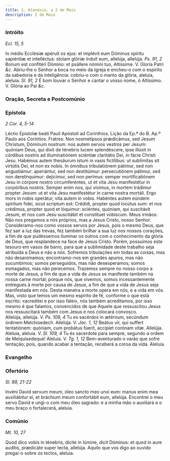```yaml
---
title: S. Atanásio, a 2 de Maio
description: 2 de Maio
---
```


### Intróito

_Ecl. 15, 5_

<div class="grid grid-cols-2 gap-5">
  <span class="text-justify">
    In médio Ecclésiæ apéruit os ejus: et implévit eum Dóminus spíritu sapiéntiæ
    et intelléctus: stolam glóriæ índuit eum, allelúja, allelúja.
    <em>Ps. 91, 2</em> Bonum est confitéri Dómino: et psállere nómini tuo, Altíssime.
    V. Gloria Patri <em>&c.</em>
  </span>
  <span class="text-justify">
    Abriu-lhe o Senhor a boca no meio da Igreja e encheu-o com o espírito da
    sabedoria e da inteligência: cobriu-o com o manto da glória, aleluia,
    aleluia. <em>Sl. 91, 2</em> É bom louvar o Senhor e cantar o vosso nome, ó
    Altíssimo. V. Glória ao Pai <em>&c.</em>
  </span>
</div>

### Oração, Secreta e Postcomúnio


<LinkCard
  href="/missal/comum/12confessorespontifices2"
  title="Confessores Pontífices - Missa Sacerdótes tui"
/>

### Epístola

_2 Cor. 4, 5-14_

<div class="grid grid-cols-2 gap-5">
  <span class="text-justify">
    Léctio Epístolæ beáti Pauli Apóstoli ad Corínthios.
  </span>
  <span class="text-justify">
    Lição da Ep.ª do B. Ap.º Paulo aos Coríntios.
  </span>
  <span class="text-justify">
    Fratres: Non nosmetípsos prædicámus, sed Jesum Christum, Dóminum nostrum:
    nos autem servos vestros per Jesum: quóniam Deus, qui dixit de ténebris
    lucem splendéscere, ipse illúxit in córdibus nostris ad illuminatiónem
    sciéntiæ claritátis Dei, in fácie Christi Jesu. Habémus autem thesáurum
    istum in vasis fictílibus: ut sublímitas sit virtútis Dei, et non ex nobis.
    In ómnibus tribulatiónem pátimur, sed non angustiámur: aperiántur, sed non
    destitúimur: persecutiónem pátimur, sed non derelínquimur: dejícimur, sed
    non perímus: semper mortificatiónem Jesu in córpore nostro circumferéntes,
    ut et vita Jesu manifestétur in corpóribus nostris. Semper enim nos, qui
    vívimus, in mortem trádimur propter Jesum: ut et vita Jesu manifestétur in
    carne nostra mortáli. Ergo mors in nobis operátur, vita autem in vobis.
    Habéntes autem eúndem spíritum fidei, sicut scriptum est: Crédidi, propter
    quod locútus sum: et nos crédimus, propter quod et lóquimur: sciéntes,
    quóniam, qui suscitávit Jesum, et nos cum Jesu suscitábit et constítuet
    vobíscum.
  </span>
  <span class="text-justify">
    Meus irmãos: Não nos pregamos a nós próprios, mas a Jesus Cristo, nosso
    Senhor. Consideramo-nos como vossos servos por Jesus, pois o mesmo Deus, que
    fez sair a luz das trevas, fez também brilhar a sua luz nos nossos corações,
    a fim de que pudéssemos iluminar os outros com o conhecimento da glória de
    Deus, que resplandece na face de Jesus Cristo. Porém, possuímos este tesouro
    em vasos de barro, para que a sublimidade deste trabalho seja atribuída a
    Deus e não a nós. Sofremos tribulações em todas as coisas, mas não
    desanimamos; encontramo-nos em grandes apuros, mas não sucumbimos; somos
    perseguidos, mas não desesperamos; somos esmagados, mas não perecemos.
    Trazemos sempre no nosso corpo a morte de Jesus, a fim de que a vida de
    Jesus se manifeste também na nossa carne mortal; porque nós, que vivemos,
    somos incessantemente entregues à morte por causa de Jesus, a fim de que a
    vida de Jesus seja manifestada em nós. Desta maneira a morte opera em nós, e
    a vida em vós. Mas, visto que temos um mesmo espírito de fé, conforme o que
    está escrito: «acreditei e por isso falei», nós também acreditamos, por isso
    mesmo é que falamos, convencidos de que Aquele que ressuscitou Jesus nos
    ressuscitará também com Jesus e nos colocará convosco.
  </span>
</div>

<div class="grid grid-cols-2 gap-5">
  <span class="text-justify">
    Allelúja, allelúja. V. <em>Ps. 109, 4</em> Tu es sacérdos in ætérnum,
    secúndum órdinem Melchísedech. Allelúja. V. <em>Jac. 1, 12</em> Beátus vir,
    qui suffert tentatiónem: quóniam, cum probátus fúerit, accípiet corónam
    vitæ. Allelúja.
  </span>
  <span class="text-justify">
    Aleluia, aleluia. V. <em>Sl. 109, 4</em> Tu és sacerdote para sempre,
    segundo a ordem de Melquisedeque! Aleluia. V. <em>Tg. 1, 12</em>
    Bem-aventurado o varão que sofre tentação; pois, quando acabar a tentação, receberá
    a coroa da vida. Aleluia.
  </span>
</div>

### Evangelho

<LinkCard
  href="/missal/santos/03-18#evangelho"
  title="S. Cirilo de Jerusalém, B. Conf. e Doutor"
/>

### Ofertório

_Sl. 88, 21-22_

<div class="grid grid-cols-2 gap-5">
  <span class="text-justify">
    Invéni David servum meum, óleo sancto meo unxi eum: manus enim mea
    auxiliábitur ei, et bráchium meum confortábit eum, allelúja.
  </span>
  <span class="text-justify">
    Encontrei o meu servo David e ungi-o com meu óleo sagrado: e a minha mão o
    auxiliará e o meu braço o fortalecerá, aleluia.
  </span>
</div>

### Comúnio

_Mt. 10, 27_

<div class="grid grid-cols-2 gap-5">
  <span class="text-justify">
    Quod dico vobis in ténebris, dícite in lúmine, dicit Dóminus: et quod in
    aure audítis, prædicáte super tecta, allelúja.
  </span>
  <span class="text-justify">
    Aquilo que vos digo ao ouvido pregai-o sobre os tectos, aleluia.
  </span>
</div>

